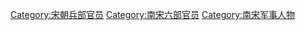 [[Category:宋朝兵部官员|Category:宋朝兵部官员]]
[[Category:南宋六部官员|Category:南宋六部官员]]
[[Category:南宋军事人物|Category:南宋军事人物]]